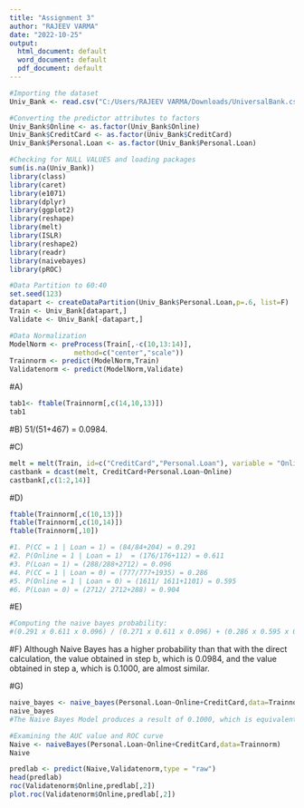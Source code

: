 ---
title: "Assignment 3"
author: "RAJEEV VARMA"
date: "2022-10-25"
output:
  html_document: default
  word_document: default
  pdf_document: default
---
```{r}
#Importing the dataset
Univ_Bank <- read.csv("C:/Users/RAJEEV VARMA/Downloads/UniversalBank.csv")
```

```{r}
#Converting the predictor attributes to factors
Univ_Bank$Online <- as.factor(Univ_Bank$Online)
Univ_Bank$CreditCard <- as.factor(Univ_Bank$CreditCard)
Univ_Bank$Personal.Loan <- as.factor(Univ_Bank$Personal.Loan)
```

```{r}
#Checking for NULL VALUES and loading packages
sum(is.na(Univ_Bank))
library(class)
library(caret)
library(e1071)
library(dplyr)
library(ggplot2)
library(reshape)
library(melt)
library(ISLR)
library(reshape2)
library(readr)
library(naivebayes)
library(pROC)
```
```{r}
#Data Partition to 60:40
set.seed(123)
datapart <- createDataPartition(Univ_Bank$Personal.Loan,p=.6, list=F)
Train <- Univ_Bank[datapart,]
Validate <- Univ_Bank[-datapart,]
```

```{r}
#Data Normalization
ModelNorm <- preProcess(Train[,-c(10,13:14)], 
                method=c("center","scale"))
Trainnorm <- predict(ModelNorm,Train)
Validatenorm <- predict(ModelNorm,Validate)
```

#A)
```{r}
tab1<- ftable(Trainnorm[,c(14,10,13)])
tab1
```
#B) 51/(51+467) = 0.0984.

#C) 
```{r}
melt = melt(Train, id=c("CreditCard","Personal.Loan"), variable = "Online")  
castbank = dcast(melt, CreditCard+Personal.Loan~Online) 
castbank[,c(1:2,14)] 
```

#D)
```{r}
ftable(Trainnorm[,c(10,13)])
ftable(Trainnorm[,c(10,14)])
ftable(Trainnorm[,10])

#1. P(CC = 1 | Loan = 1) = (84/84+204) = 0.291
#2. P(Online = 1 | Loan = 1)  = (176/176+112) = 0.611
#3. P(Loan = 1) = (288/288+2712) = 0.096
#4. P(CC = 1 | Loan = 0) = (777/777+1935) = 0.286
#5. P(Online = 1 | Loan = 0) = (1611/ 1611+1101) = 0.595
#6. P(Loan = 0) = (2712/ 2712+288) = 0.904
```
#E)
```{r}
#Computing the naive bayes probability:
#(0.291 x 0.611 x 0.096) / (0.271 x 0.611 x 0.096) + (0.286 x 0.595 x 0.904) = 0.1000
```

#F) Although Naive Bayes has a higher probability than that with the direct calculation, the value obtained in step b, which is 0.0984, and the value obtained in step a, which is 0.1000, are almost similar.

#G) 
```{r}
naive_bayes <- naive_bayes(Personal.Loan~Online+CreditCard,data=Trainnorm)
naive_bayes
#The Naive Bayes Model produces a result of 0.1000, which is equivalent to the result in E, when it is run for the consumer applying for the loan, paying with a credit card, and utilizing online banking
```
```{r}
#Examining the AUC value and ROC curve
Naive <- naiveBayes(Personal.Loan~Online+CreditCard,data=Trainnorm)
Naive

predlab <- predict(Naive,Validatenorm,type = "raw")
head(predlab)
roc(Validatenorm$Online,predlab[,2])
plot.roc(Validatenorm$Online,predlab[,2])
```